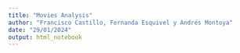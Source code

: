 ```yaml
---
title: "Movies Analysis"
author: "Francisco Castillo, Fernanda Esquivel y Andrés Montoya"
date: "29/01/2024"
output: html_notebook
---
```

```r

```
